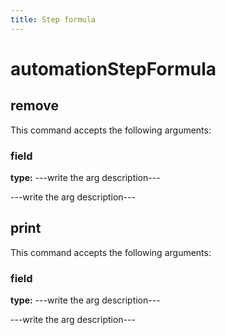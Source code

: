 ```yaml
---
title: Step formula
---
```


# automationStepFormula

## remove

This command accepts the following arguments:

### field
**type:** ---write the arg description---

---write the arg description---


## print

This command accepts the following arguments:

### field
**type:** ---write the arg description---

---write the arg description---


